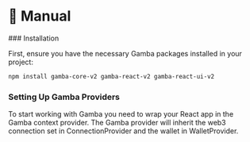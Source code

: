 
# 📖 Manual

<Steps>
### Installation

First, ensure you have the necessary Gamba packages installed in your project:

```bash copy npm2yarn
npm install gamba-core-v2 gamba-react-v2 gamba-react-ui-v2
```

### Setting Up Gamba Providers

To start working with Gamba you need to wrap your React app in the Gamba context provider. The Gamba provider will inherit the web3 connection set in ConnectionProvider and the wallet in WalletProvider.


</Steps>